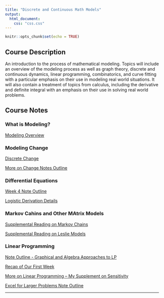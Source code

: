 ```yaml
---
title: "Discrete and Continuous Math Models"
output:
  html_document:
    css: "css.css"
---
```


```r
knitr::opts_chunk$set(echo = TRUE)
```

## Course Description

An introduction to the process of mathematical modeling. Topics will include an overview of the modeling process as well as graph theory, discrete and continuous dynamics, linear programming, combinatorics, and curve fitting with a particular emphasis on their use in modeling real world situations. It will also contain a treatment of topics from calculus, including the derivative and definite integral with an emphasis on their use in solving real world problems.


## Course Notes

### What is Modeling?

[Modeling Overview](https://asulearn.appstate.edu/pluginfile.php/3148608/mod_resource/content/1/ModelingOverview.pdf)

### Modeling Change

[Discrete Change](https://asulearn.appstate.edu/pluginfile.php/3148616/mod_resource/content/1/Week%202%20-%20Discrete%20change%20Note%20Outline.pdf)

[More on Change Notes Outline](https://asulearn.appstate.edu/pluginfile.php/3148623/mod_resource/content/1/Week%203%20-%20More%20on%20Change.pdf)

### Differential Equations

[Week 4 Note Outline](https://asulearn.appstate.edu/pluginfile.php/3148637/mod_resource/content/1/DE%20Notes-Yeast.pdf)

[Logistic Derivation Details](https://asulearn.appstate.edu/pluginfile.php/3148638/mod_resource/content/1/logistic-solution.pdf)

### Markov Cahins and Other MAtrix Models

[Supplemental Reading on Markov Chains](https://asulearn.appstate.edu/pluginfile.php/3148655/mod_resource/content/2/Markov%20Chains%20Notes%20Complete.pdf)

[Supplemental Reading on Leslie Models](https://asulearn.appstate.edu/pluginfile.php/3148661/mod_resource/content/4/Leslie%20Population%20Models.pdf)

### Linear Programming

[Note Outline - Graphical and Algebra Approaches to LP](https://asulearn.appstate.edu/pluginfile.php/3148670/mod_resource/content/1/Linear%20Programming%20Note%20Outline.pdf)

[Recap of Our First Week](https://asulearn.appstate.edu/pluginfile.php/3666626/mod_resource/content/1/week9%20seque.pdf)

[More on Linear Programming -- My Supplement on Sensitivity](https://asulearn.appstate.edu/pluginfile.php/3148677/mod_resource/content/1/LinearProgramming-part%202.pdf)

[Excel for Larger Problems Note Outline](https://asulearn.appstate.edu/pluginfile.php/3148675/mod_resource/content/2/Week%209-LP%20Excel%20Notes.pdf)


__________
